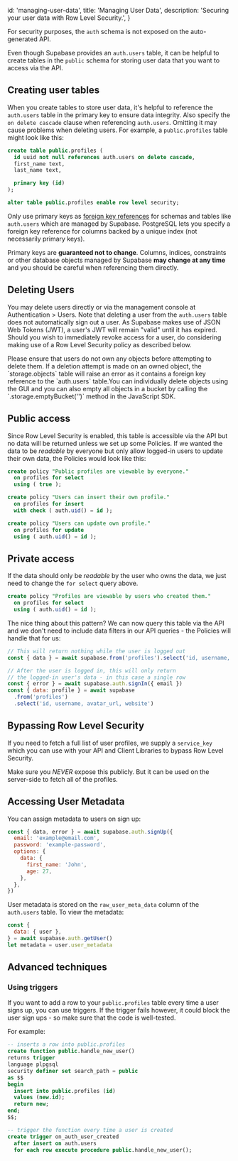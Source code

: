 
  id: 'managing-user-data',
  title: 'Managing User Data',
  description: 'Securing your user data with Row Level Security.',
}

For security purposes, the `auth` schema is not exposed on the auto-generated API.

Even though Supabase provides an `auth.users` table, it can be helpful to create tables in the `public` schema for storing user data that you want to access via the API.

## Creating user tables

When you create tables to store user data, it's helpful to reference the `auth.users` table in the primary key to ensure data integrity. Also specify the `on delete cascade` clause when referencing `auth.users`. Omitting it may cause problems when deleting users. For example, a `public.profiles` table might look like this:

```sql
create table public.profiles (
  id uuid not null references auth.users on delete cascade,
  first_name text,
  last_name text,

  primary key (id)
);

alter table public.profiles enable row level security;
```

<Admonition type="caution">

Only use primary keys as [foreign key references](https://www.postgresql.org/docs/current/tutorial-fk.html) for schemas and tables like `auth.users` which are managed by Supabase. PostgreSQL lets you specify a foreign key reference for columns backed by a unique index (not necessarily primary keys).

Primary keys are **guaranteed not to change**. Columns, indices, constraints or other database objects managed by Supabase **may change at any time** and you should be careful when referencing them directly.

</Admonition>

## Deleting Users

You may delete users directly or via the management console at Authentication > Users. Note that deleting a user from the `auth.users` table does not automatically sign out a user. As Supabase makes use of JSON Web Tokens (JWT), a user's JWT will remain "valid" until it has expired. Should you wish to immediately revoke access for a user, do considering making use of a Row Level Security policy as described below.

<Admonition type="caution">
Please ensure that users do not own any objects before attempting to delete them. If a deletion attempt is made on an owned object, the `storage.objects` table  will raise an error as it contains a foreign key reference to the `auth.users` table.You can individually delete objects using the GUI and you can also empty all objects in a bucket by calling the `.storage.emptyBucket('<bucket_name>')` method in the JavaScript SDK.
<Admonition type="caution">

## Public access

Since Row Level Security is enabled, this table is accessible via the API but no data will be returned unless we set up some Policies.
If we wanted the data to be _readable_ by everyone but only allow logged-in users to update their own data, the Policies would look like this:

```sql
create policy "Public profiles are viewable by everyone."
  on profiles for select
  using ( true );

create policy "Users can insert their own profile."
  on profiles for insert
  with check ( auth.uid() = id );

create policy "Users can update own profile."
  on profiles for update
  using ( auth.uid() = id );
```

## Private access

If the data should only be _readable_ by the user who owns the data, we just need to change the `for select` query above.

```sql
create policy "Profiles are viewable by users who created them."
  on profiles for select
  using ( auth.uid() = id );
```

The nice thing about this pattern? We can now query this table via the API and we don't need to include data filters in our API queries - the Policies will handle that for us:

```js
// This will return nothing while the user is logged out
const { data } = await supabase.from('profiles').select('id, username, avatar_url, website')

// After the user is logged in, this will only return
// the logged-in user's data - in this case a single row
const { error } = await supabase.auth.signIn({ email })
const { data: profile } = await supabase
  .from('profiles')
  .select('id, username, avatar_url, website')
```

## Bypassing Row Level Security

If you need to fetch a full list of user profiles, we supply a `service_key` which you can use with your API and Client Libraries to bypass Row Level Security.

Make sure you _NEVER_ expose this publicly. But it can be used on the server-side to fetch all of the profiles.

## Accessing User Metadata

You can assign metadata to users on sign up:

```js
const { data, error } = await supabase.auth.signUp({
  email: 'example@email.com',
  password: 'example-password',
  options: {
    data: {
      first_name: 'John',
      age: 27,
    },
  },
})
```

User metadata is stored on the `raw_user_meta_data` column of the `auth.users` table. To view the metadata:

```js
const {
  data: { user },
} = await supabase.auth.getUser()
let metadata = user.user_metadata
```

## Advanced techniques

### Using triggers

If you want to add a row to your `public.profiles` table every time a user signs up, you can use triggers.
If the trigger fails however, it could block the user sign ups - so make sure that the code is well-tested.

For example:

```sql
-- inserts a row into public.profiles
create function public.handle_new_user()
returns trigger
language plpgsql
security definer set search_path = public
as $$
begin
  insert into public.profiles (id)
  values (new.id);
  return new;
end;
$$;

-- trigger the function every time a user is created
create trigger on_auth_user_created
  after insert on auth.users
  for each row execute procedure public.handle_new_user();
```


